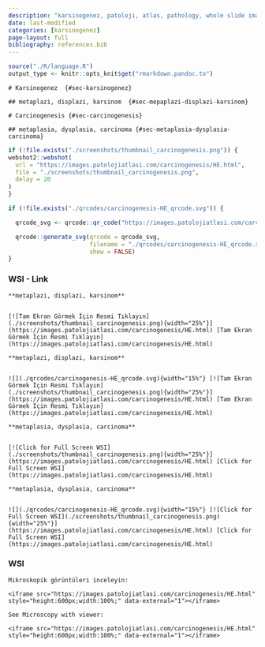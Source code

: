 ```yaml
---
description: "karsinogenez, patoloji, atlas, pathology, whole slide image"
date: last-modified
categories: [karsinogenez]
page-layout: full
bibliography: references.bib
---
```


```r

source("./R/language.R")
output_type <- knitr::opts_knit$get("rmarkdown.pandoc.to")

```





```asis
# Karsinogenez  {#sec-karsinogenez} 
```

```asis

## metaplazi, displazi, karsinom  {#sec-mepaplazi-displazi-karsinom} 

```

```asis
# Carcinogenesis {#sec-carcinogenesis} 
```

```asis
## metaplasia, dysplasia, carcinoma {#sec-metaplasia-dysplasia-carcinoma} 

```




```r
if (!file.exists("./screenshots/thumbnail_carcinogenesis.png")) {
webshot2::webshot(
  url = "https://images.patolojiatlasi.com/carcinogenesis/HE.html",
  file = "./screenshots/thumbnail_carcinogenesis.png",
  delay = 20
)
}
```


```r
if (!file.exists("./qrcodes/carcinogenesis-HE_qrcode.svg")) {

  qrcode_svg <- qrcode::qr_code("https://images.patolojiatlasi.com/carcinogenesis/HE.html")

  qrcode::generate_svg(qrcode = qrcode_svg,
                       filename = "./qrcodes/carcinogenesis-HE_qrcode.svg",
                       show = FALSE)
}
```






::::: panel-tabset


### WSI - Link



:::: {.content-hidden when-format="pdf"}






```asis

**metaplazi, displazi, karsinom**


[![Tam Ekran Görmek İçin Resmi Tıklayın](./screenshots/thumbnail_carcinogenesis.png){width="25%"}](https://images.patolojiatlasi.com/carcinogenesis/HE.html) [Tam Ekran Görmek İçin Resmi Tıklayın](https://images.patolojiatlasi.com/carcinogenesis/HE.html)

```



::::





:::: {.content-visible when-format="pdf"}







```asis

**metaplazi, displazi, karsinom**


![](./qrcodes/carcinogenesis-HE_qrcode.svg){width="15%"} [![Tam Ekran Görmek İçin Resmi Tıklayın](./screenshots/thumbnail_carcinogenesis.png){width="25%"}](https://images.patolojiatlasi.com/carcinogenesis/HE.html) [Tam Ekran Görmek İçin Resmi Tıklayın](https://images.patolojiatlasi.com/carcinogenesis/HE.html)

```



::::




:::: {.content-hidden when-format="pdf"}


```asis

**metaplasia, dysplasia, carcinoma**


[![Click for Full Screen WSI](./screenshots/thumbnail_carcinogenesis.png){width="25%"}](https://images.patolojiatlasi.com/carcinogenesis/HE.html) [Click for Full Screen WSI](https://images.patolojiatlasi.com/carcinogenesis/HE.html)

```



::::





:::: {.content-visible when-format="pdf"}



```asis

**metaplasia, dysplasia, carcinoma**


![](./qrcodes/carcinogenesis-HE_qrcode.svg){width="15%"} [![Click for Full Screen WSI](./screenshots/thumbnail_carcinogenesis.png){width="25%"}](https://images.patolojiatlasi.com/carcinogenesis/HE.html) [Click for Full Screen WSI](https://images.patolojiatlasi.com/carcinogenesis/HE.html)

```



::::


### WSI




```asis

Mikroskopik görüntüleri inceleyin:

<iframe src="https://images.patolojiatlasi.com/carcinogenesis/HE.html" style="height:600px;width:100%;" data-external="1"></iframe>

```


```asis

See Microscopy with viewer: 

<iframe src="https://images.patolojiatlasi.com/carcinogenesis/HE.html" style="height:600px;width:100%;" data-external="1"></iframe>

```



:::::



